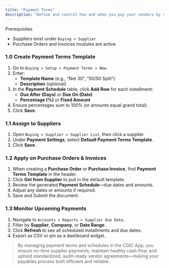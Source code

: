 ```yaml
---
title: "Payment Terms"
description: "Define and control how and when you pay your vendors by setting up payment terms templates and applying them to supplier records and Purchase Orders in the CGIC App."
---
```


<Info>
  Prerequisites

  - Suppliers exist under `Buying > Supplier`
  - Purchase Orders and Invoices modules are active
</Info>

### 1.0 Create Payment Terms Template

1. Go to `Buying > Setup > Payment Terms > New`.
2. Enter:
   - **Template Name** (e.g., “Net 30”, “50/50 Split”)
   - **Description** (optional)
3. In the **Payment Schedule** table, click **Add Row** for each installment:
   - **Due After (Days)** or **Due On (Date)**
   - **Percentage (%)** or **Fixed Amount**
4. Ensure percentages sum to 100% (or amounts equal grand total).
5. Click **Save**.

### 1.1 Assign to Suppliers

1. Open `Buying > Supplier > Supplier List`, then click a supplier.
2. Under **Payment Settings**, select **Default Payment Terms Template**.
3. Click **Save**.

### 1.2 Apply on Purchase Orders & Invoices

1. When creating a **Purchase Order** or **Purchase Invoice**, find **Payment Terms Template** in the header.
2. Click **Get from Supplier** to pull in the default template.
3. Review the generated **Payment Schedule**—due dates and amounts.
4. Adjust any dates or amounts if required.
5. Save and Submit the document.

### 1.3 Monitor Upcoming Payments

1. Navigate to `Accounts > Reports > Supplier Due Date.`
2. Filter by **Supplier**, **Company**, or **Date Range**.
3. Click **Refresh** to see all scheduled installments and due dates.
4. Export as CSV or pin as a dashboard widget.

> By managing payment terms and schedules in the CGIC App, you ensure on-time supplier payments, maintain healthy cash flow, and uphold standardized, audit-ready vendor agreements—making your payables process both efficient and reliable.